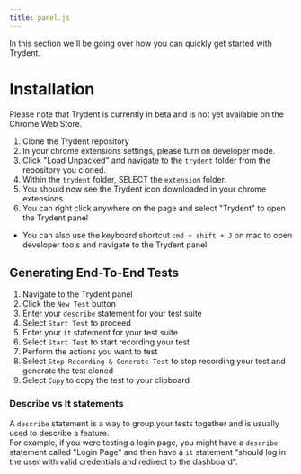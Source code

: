 ```yaml
---
title: panel.js
---
```


In this section we'll be going over how you can quickly get started with Trydent. 

# Installation
Please note that Trydent is currently in beta and is not yet available on the Chrome Web Store.
1. Clone the Trydent repository
2. In your chrome extensions settings, please turn on developer mode.
3. Click "Load Unpacked" and navigate to the `trydent` folder from the repository you cloned.
4. Within the `trydent` folder, SELECT the `extension` folder.
4. You should now see the Trydent icon downloaded in your chrome extensions.
5. You can right click anywhere on the page and select "Trydent" to open the Trydent panel
  - You can also use the keyboard shortcut `cmd + shift + J` on mac to open developer tools and navigate to the Trydent panel.


## Generating End-To-End Tests
1. Navigate to the Trydent panel
2. Click the `New Test` button
3. Enter your `describe` statement for your test suite  
4. Select `Start Test` to proceed
5. Enter your `it` statement for your test suite
6. Select `Start Test` to start recording your test
7. Perform the actions you want to test
8. Select `Stop Recording & Generate Test` to stop recording your test and generate the test cloned
9. Select `Copy` to copy the test to your clipboard

### Describe vs It statements
A `describe` statement is a way to group your tests together and is usually used to describe a feature.  
For example, if you were testing a login page, you might have a `describe` statement called "Login Page" and then have a `it` statement "should log in the user with valid credentials and redirect to the dashboard".